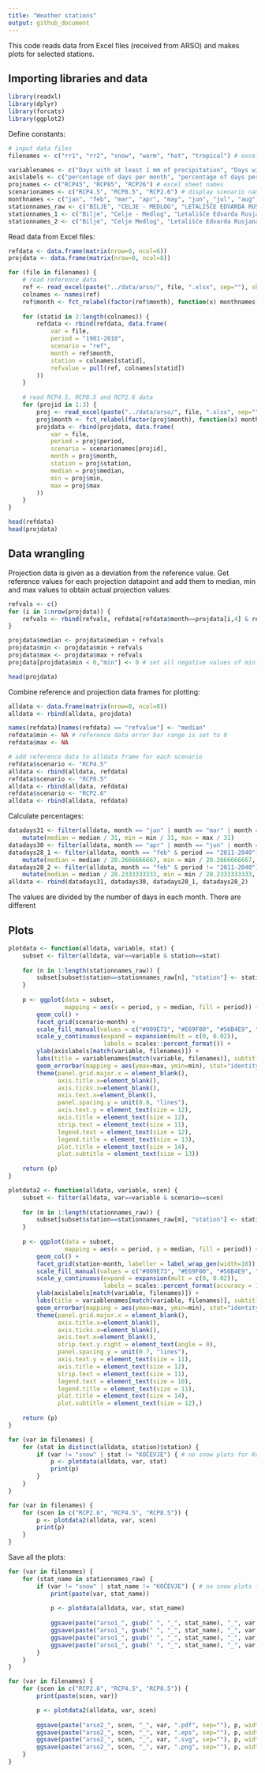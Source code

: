 ```yaml
---
title: "Weather stations"
output: github_document
---
```


This code reads data from Excel files (received from ARSO) and makes plots for 
selected stations.

## Importing libraries and data

```r
library(readxl)
library(dplyr)
library(forcats)
library(ggplot2)
```

Define constants:

```r
# input data files
filenames <- c("rr1", "rr2", "snow", "warm", "hot", "tropical") # excel file names

variablenames <- c("Days with at least 1 mm of precipitation", "Days with at least 20 mm of precipitation", "Days with snow", expression("Warm days (T"["max"]*" \u2265 25\u00B0C)"), expression("Hot days (T"["max"]*" \u2265 30\u00B0C)"), expression("Tropical nights (T"["min"]*" \u2265 20\u00B0C)")) # display variable names
axislabels <- c("percentage of days per month", "percentage of days per month", "percentage of days per month", "percentage of days per month", "percentage of days per month", "percentage of nights per month")
projnames <- c("RCP45", "RCP85", "RCP26") # excel sheet names
scenarionames <- c("RCP4.5", "RCP8.5", "RCP2.6") # display scenario names
monthnames <- c("jan", "feb", "mar", "apr", "may", "jun", "jul", "aug", "sep", "oct", "nov", "dec")
stationnames_raw <- c("BILJE", "CELJE - MEDLOG", "LETALIŠČE EDVARDA RUSJANA MARIBOR", "LJUBLJANA - BEŽIGRAD", "MURSKA SOBOTA - RAKIČAN", "NOVO MESTO", "PORTOROŽ - LETALIŠČE", "RATEČE", "CERKLJE - LETALIŠČE", "ŠMARTNO PRI SLOVENJ GRADCU", "KOČEVJE")
stationnames_1 <- c("Bilje", "Celje - Medlog", "Letališče Edvarda Rusjana Maribor", "Ljubljana - Bežigrad", "Murska Sobota - Rakičan", "Novo mesto", "Portorož - letališče", "Rateče", "Cerklje ob Krki", "Šmartno pri Slovenj Gradcu", "Kočevje")
stationnames_2 <- c("Bilje", "Celje Medlog", "Letališče Edvarda Rusjana Maribor", "Ljubljana Bežigrad", "Murska Sobota Rakičan", "Novo mesto", "Portorož letališče", "Rateče", "Cerklje ob Krki", "Šmartno pri Slovenj Gradcu", "Kočevje")
```

Read data from Excel files:

```r
refdata <- data.frame(matrix(nrow=0, ncol=6))
projdata <- data.frame(matrix(nrow=0, ncol=8))

for (file in filenames) {
    # read reference data
    ref <- read_excel(paste("../data/arso/", file, ".xlsx", sep=""), sheet=1)
    colnames <- names(ref)
    ref$month <- fct_relabel(factor(ref$month), function(x) monthnames[as.numeric(x)])
    
    for (statid in 2:length(colnames)) {
        refdata <- rbind(refdata, data.frame(
            var = file,
            period = "1981-2010",
            scenario = "ref",
            month = ref$month,
            station = colnames[statid],
            refvalue = pull(ref, colnames[statid])
        ))
    }
    
    # read RCP4.5, RCP8.5 and RCP2.6 data
    for (projid in 1:3) {
        proj <- read_excel(paste("../data/arso/", file, ".xlsx", sep=""), sheet = projid+1)
        proj$month <- fct_relabel(factor(proj$month), function(x) monthnames[as.numeric(x)])
        projdata <- rbind(projdata, data.frame(
            var = file,
            period = proj$period,
            scenario = scenarionames[projid],
            month = proj$month,
            station = proj$station,
            median = proj$median,
            min = proj$min,
            max = proj$max
        ))
    }
}

head(refdata)
head(projdata)
```

## Data wrangling

Projection data is given as a deviation from the reference value.
Get reference values for each projection datapoint and add them to median, 
min and max values to obtain actual projection values:

```r
refvals <- c()
for (i in 1:nrow(projdata)) {
    refvals <- rbind(refvals, refdata[refdata$month==projdata[i,4] & refdata$station==projdata[i,5] & refdata$var==projdata[i,1], "refvalue"])
}

projdata$median <- projdata$median + refvals
projdata$min <- projdata$min + refvals
projdata$max <- projdata$max + refvals
projdata[projdata$min < 0,"min"] <- 0 # set all negative values of minimum values to zero

head(projdata)
```

Combine reference and projection data frames for plotting:

```r
alldata <- data.frame(matrix(nrow=0, ncol=8))
alldata <- rbind(alldata, projdata)

names(refdata)[names(refdata) == "refvalue"] <- "median"
refdata$min <- NA # reference data error bar range is set to 0
refdata$max <- NA

# add reference data to alldata frame for each scenario
refdata$scenario <- "RCP4.5"
alldata <- rbind(alldata, refdata)
refdata$scenario <- "RCP8.5"
alldata <- rbind(alldata, refdata)
refdata$scenario <- "RCP2.6"
alldata <- rbind(alldata, refdata)
```

Calculate percentages:

```r
datadays31 <- filter(alldata, month == "jan" | month == "mar" | month == "may" | month == "jul" | month == "aug" | month == "oct" | month == "dec") %>% 
    mutate(median = median / 31, min = min / 31, max = max / 31)
datadays30 <- filter(alldata, month == "apr" | month == "jun" | month == "sep" | month == "nov") %>% mutate(median = median / 30, min = min / 30, max = max / 30)
datadays28_1 <- filter(alldata, month == "feb" & period == "2011-2040") %>%
    mutate(median = median / 28.2666666667, min = min / 28.2666666667, max = max / 28.2666666667)
datadays28_2 <- filter(alldata, month == "feb" & period != "2011-2040") %>%
    mutate(median = median / 28.2333333333, min = min / 28.2333333333, max = max / 28.2333333333)
alldata <- rbind(datadays31, datadays30, datadays28_1, datadays28_2)
```

The values are divided by the number of days in each month. There are different 

## Plots

```r
plotdata <- function(alldata, variable, stat) {
    subset <- filter(alldata, var==variable & station==stat)
    
    for (n in 1:length(stationnames_raw)) {
        subset[subset$station==stationnames_raw[n], "station"] <- stationnames_1[n]
    }
    
    p <- ggplot(data = subset, 
                mapping = aes(x = period, y = median, fill = period)) + 
        geom_col() +
        facet_grid(scenario~month) + 
        scale_fill_manual(values = c("#009E73", "#E69F00", "#56B4E9", "#D55E00")) +
        scale_y_continuous(expand = expansion(mult = c(0, 0.02)),
                           labels = scales::percent_format()) +
        ylab(axislabels[match(variable, filenames)]) + 
        labs(title = variablenames[match(variable, filenames)], subtitle = stationnames_1[match(stat, stationnames_raw)], fill="period") +
        geom_errorbar(mapping = aes(ymax=max, ymin=min), stat="identity", size=0.3, width=0.9) +
        theme(panel.grid.major.x = element_blank(),
              axis.title.x=element_blank(),
              axis.ticks.x=element_blank(),
              axis.text.x=element_blank(),
              panel.spacing.y = unit(0.8, "lines"),
              axis.text.y = element_text(size = 12),
              axis.title = element_text(size = 12),
              strip.text = element_text(size = 11),
              legend.text = element_text(size = 12),
              legend.title = element_text(size = 13),
              plot.title = element_text(size = 14),
              plot.subtitle = element_text(size = 13))
    
    return (p)
}

plotdata2 <- function(alldata, variable, scen) {
    subset <- filter(alldata, var==variable & scenario==scen)
    
    for (m in 1:length(stationnames_raw)) {
        subset[subset$station==stationnames_raw[m], "station"] <- stationnames_2[m]
    }
    
    p <- ggplot(data = subset, 
                mapping = aes(x = period, y = median, fill = period)) + 
        geom_col() +
        facet_grid(station~month, labeller = label_wrap_gen(width=10)) + 
        scale_fill_manual(values = c("#009E73", "#E69F00", "#56B4E9", "#D55E00")) +
        scale_y_continuous(expand = expansion(mult = c(0, 0.02)),
                           labels = scales::percent_format(accuracy = 1)) +
        ylab(axislabels[match(variable, filenames)]) + 
        labs(title = variablenames[match(variable, filenames)], subtitle = scen, fill="period") +
        geom_errorbar(mapping = aes(ymax=max, ymin=min), stat="identity", size=0.3, width=0.9) +
        theme(panel.grid.major.x = element_blank(),
              axis.title.x=element_blank(),
              axis.ticks.x=element_blank(),
              axis.text.x=element_blank(),
              strip.text.y.right = element_text(angle = 0),
              panel.spacing.y = unit(0.7, "lines"),
              axis.text.y = element_text(size = 11),
              axis.title = element_text(size = 12),
              strip.text = element_text(size = 11),
              legend.text = element_text(size = 10),
              legend.title = element_text(size = 11),
              plot.title = element_text(size = 14),
              plot.subtitle = element_text(size = 12),)
    
    return (p)
}
```

```r
for (var in filenames) {
    for (stat in distinct(alldata, station)$station) {
        if (var != "snow" | stat != "KOČEVJE") { # no snow plots for Kočevje
            p <- plotdata(alldata, var, stat)
            print(p)
        }
    }
}
```

```r
for (var in filenames) {
    for (scen in c("RCP2.6", "RCP4.5", "RCP8.5")) {
        p <- plotdata2(alldata, var, scen)
        print(p)
    }
}
```

Save all the plots:

```r
for (var in filenames) {
    for (stat_name in stationnames_raw) {
        if (var != "snow" | stat_name != "KOČEVJE") { # no snow plots for Kočevje
            print(paste(var, stat_name))
            
            p <- plotdata(alldata, var, stat_name)
        
            ggsave(paste("arso1_", gsub(" ", "_", stat_name), "_", var, ".pdf", sep=""), p, width=9, height=4, units="in", path="../output/pdf/arso", device=cairo_pdf)
            ggsave(paste("arso1_", gsub(" ", "_", stat_name), "_", var, ".eps", sep=""), p, width=9, height=4, units="in", path="../output/eps/arso", device=cairo_ps)
            ggsave(paste("arso1_", gsub(" ", "_", stat_name), "_", var, ".svg", sep=""), p, width=9, height=4, units="in", path="../output/svg/arso")
            ggsave(paste("arso1_", gsub(" ", "_", stat_name), "_", var, ".png", sep=""), p, width=9, height=4, units="in", path="../output/png/arso", dpi=500)
        }
    }
}
```

```r
for (var in filenames) {
    for (scen in c("RCP2.6", "RCP4.5", "RCP8.5")) {
        print(paste(scen, var))

        p <- plotdata2(alldata, var, scen)
            
        ggsave(paste("arso2_", scen, "_", var, ".pdf", sep=""), p, width=9, height=8, units="in", path="../output/pdf/arso", device=cairo_pdf)
        ggsave(paste("arso2_", scen, "_", var, ".eps", sep=""), p, width=9, height=8, units="in", path="../output/eps/arso", device=cairo_ps)
        ggsave(paste("arso2_", scen, "_", var, ".svg", sep=""), p, width=9, height=8, units="in", path="../output/svg/arso")
        ggsave(paste("arso2_", scen, "_", var, ".png", sep=""), p, width=9, height=8, units="in", path="../output/png/arso", dpi=500)
    }
}
```
